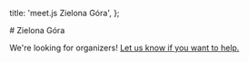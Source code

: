   title: 'meet.js Zielona Góra',
};

<div className="prose dark:prose-invert max-w-none space-y-8 my-8">
  # Zielona Góra

We're looking for organizers! [Let us know if you want to help.](mailto:contact@meetjs.pl)

</div>
